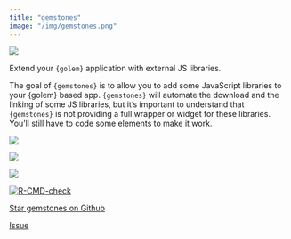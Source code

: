 ```yaml
---
title: "gemstones"
image: "/img/gemstones.png"
---
```


::: {.grid}

::: {.g-col-6}

![](/img/gemstones.png)

:::

::: {.g-col-6}

Extend your `{golem}` application with external JS libraries.

The goal of `{gemstones}` is to allow you to add some JavaScript libraries to your {golem} based app. `{gemstones}` will automate the download and the linking of some JS libraries, but it’s important to understand that `{gemstones}` is not providing a full wrapper or widget for these libraries. You’ll still have to code some elements to make it work.

<div align = "center">

<img src = "https://lifecycle.r-lib.org/articles/figures/lifecycle-experimental.svg">

<a href="https://CRAN.R-project.org/package=gemstones">
<img src = "https://www.r-pkg.org/badges/version/gemstones">
</a>

<a href="https://cranlogs.r-pkg.org/downloads/total/last-month/gemstones">
  <img src = "https://cranlogs.r-pkg.org/badges/gemstones">
</a>

<a href="https://github.com/thinkr-open/gemstones/actions">
 <img src="https://github.com/thinkr-open/gemstones/workflows/R-CMD-check/badge.svg" alt="R-CMD-check"/>
</a>

<a class="github-button" href="https://github.com/thinkr-open/gemstones" data-icon="octicon-star" data-show-count="true" aria-label="Star this on GitHub">Star gemstones on Github</a>

<a class="github-button" href="https://github.com/thinkr-open/gemstones/issues" data-icon="octicon-issue-opened"  data-show-count="true" aria-label="Issue buttons/github-buttons on GitHub">Issue</a>
</div>

:::

:::


<script async defer src="https://buttons.github.io/buttons.js"></script>
